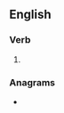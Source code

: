 ==English==

===Verb===
{{head|en|verb form}}

# {{en-past of|merchandise}}

===Anagrams===
* {{anagrams|en|a=acddeehimnrs|disencharmed}}